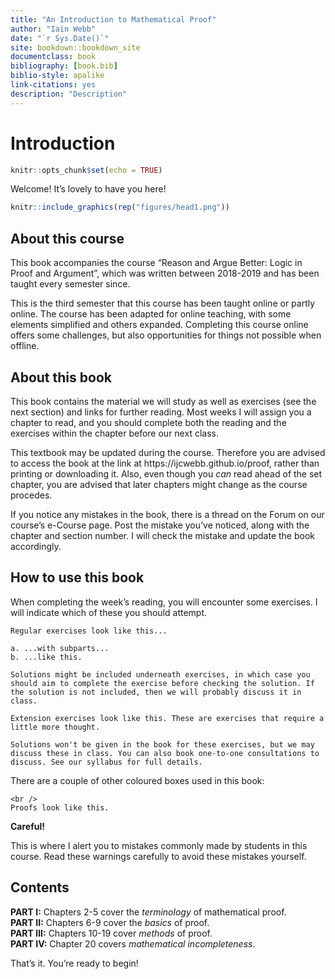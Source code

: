 ```yaml
---
title: "An Introduction to Mathematical Proof"
author: "Iain Webb"
date: "`r Sys.Date()`"
site: bookdown::bookdown_site
documentclass: book
bibliography: [book.bib]
biblio-style: apalike
link-citations: yes
description: "Description"
---
```

# Introduction

```r
knitr::opts_chunk$set(echo = TRUE)
```

Welcome! It's lovely to have you here!

```r
knitr::include_graphics(rep("figures/head1.png"))
```

## About this course

This book accompanies the course "Reason and Argue Better: Logic in Proof and Argument", which was written between 2018-2019 and has been taught every semester since.

This is the third semester that this course has been taught online or partly online. The course has been adapted for online teaching, with some elements simplified and others expanded. Completing this course online offers some challenges, but also opportunities for things not possible when offline. 

## About this book

This book contains the material we will study as well as exercises (see the next section) and links for further reading. Most weeks I will assign you a chapter to read, and you should complete both the reading and the exercises within the chapter before our next class. 

This textbook may be updated during the course. Therefore you are advised to access the book at the link at https://ijcwebb.github.io/proof, rather than printing or downloading it. Also, even though you *can* read ahead of the set chapter, you are advised that later chapters might change as the course procedes.

If you notice any mistakes in the book, there is a thread on the Forum on our course's e-Course page. Post the mistake you've noticed, along with the chapter and section number. I will check the mistake and update the book accordingly.

## How to use this book

When completing the week's reading, you will encounter some exercises. I will indicate which of these you should attempt.

<div class="alert alert-info" role="alert">
```exercise
Regular exercises look like this...
  
a. ...with subparts...
b. ...like this.

```  
</div>

```solution
Solutions might be included underneath exercises, in which case you should aim to complete the exercise before checking the solution. If the solution is not included, then we will probably discuss it in class.

```

<div class="alert alert-danger" role="alert">
```exercise
Extension exercises look like this. These are exercises that require a little more thought. 

Solutions won't be given in the book for these exercises, but we may discuss these in class. You can also book one-to-one consultations to discuss. See our syllabus for full details.

```
</div>

There are a couple of other coloured boxes used in this book:

<div class="alert alert-success" role="alert">
```proof
<br />
Proofs look like this.

```
</div>

<div class="alert alert-warning" role="alert">
<strong>Careful!
</strong> 

This is where I alert you to mistakes commonly made by students in this course. Read these warnings carefully to avoid these mistakes yourself.
</div>


<!-- <div class="alert alert-success" role="alert"> -->
<!-- <strong>What we've learnt </strong>  -->
<!-- These boxes are found at the end of the early chapters, and recap the main things we have covered in the chapter. You can view these as key takeaways from the chapter. These often set us up for the next chapter too.  -->
<!-- </div> -->

## Contents

**PART I:** Chapters 2-5 cover the *terminology* of mathematical proof. <br />
**PART II:** Chapters 6-9 cover the *basics* of proof. <br />
**PART III:** Chapters 10-19 cover *methods* of proof. <br />
**PART IV:** Chapter 20 covers *mathematical incompleteness*. <br />

That's it. You're ready to begin!
